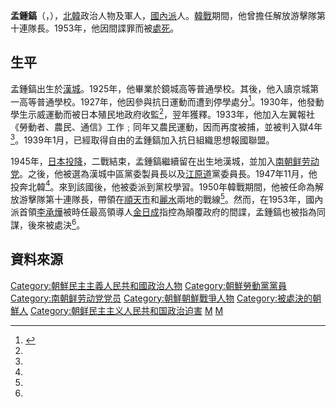 {{noteTA
|G1=Country
|1=zh:北朝鮮; zh-cn:朝鲜; zh-tw:朝鮮; zh-hk:朝鮮; zh-sg:朝鲜;
}}

'''孟鍾鎬'''（{{lang-ko|맹종호}}，{{bd|1911年||？|}}），[[北韓|北韓]]政治人物及軍人，[[南朝鲜劳动党|國內派]]人。[[韓戰|韓戰]]期間，他曾擔任解放游擊隊第十連隊長。1953年，他因間諜罪而被[[處死|處死]]。

==生平==
{{see|朴憲永、李承燁間諜事件}}
孟鍾鎬出生於[[漢城|漢城]]。1925年，他畢業於鏡城高等普通學校。其後，他入讀京城第一高等普通學校。1927年，他因參與抗日運動而遭到停學處分<ref name="encykorea">{{Cite web |url=http://encykorea.aks.ac.kr/Contents/Contents?contents_id=E0018086 |title=맹종호 |access-date=2013-12-31 |archive-date=2014-01-01 |archive-url=https://web.archive.org/web/20140101075200/http://encykorea.aks.ac.kr/Contents/Contents?contents_id=E0018086 |dead-url=no }}</ref>。1930年，他發動學生示威運動而被日本殖民地政府收監<ref name="encykorea"/>，翌年獲釋。1933年，他加入左翼報社《勞動者、農民、通信》工作﹔同年又農民運動，因而再度被捕，並被判入獄4年<ref name="encykorea"/>。1939年1月，已經取得自由的孟鍾鎬加入抗日組織思想報國聯盟。

1945年，[[日本投降|日本投降]]，二戰結束，孟鍾鎬繼續留在出生地漢城，並加入[[南朝鲜劳动党|南朝鲜劳动党]]。之後，他被選為漢城中區黨委製員長以及[[江原道_(南)|江原道]]黨委員長。1947年11月，他投奔北韓<ref name="encykorea"/>。來到該國後，他被委派到黨校學習。1950年韓戰期間，他被任命為解放游擊隊第十連隊長，帶領在[[順天市|順天市]]和[[麗水市_(韓國)|麗水]]兩地的戰線<ref name="encykorea"/>。然而，在1953年，國內派首領[[李承燁_(政治家)|李承燁]]被時任最高領導人[[金日成|金日成]]指控為顛覆政府的間諜，孟鍾鎬也被指為同謀，後來被處決<ref name="encykorea"/>。

==資料來源==
{{reflist}}

[[Category:朝鮮民主主義人民共和國政治人物|Category:朝鮮民主主義人民共和國政治人物]]
[[Category:朝鮮勞動黨黨員|Category:朝鮮勞動黨黨員]]
[[Category:南朝鲜劳动党党员|Category:南朝鲜劳动党党员]]
[[Category:朝鮮朝鮮戰爭人物|Category:朝鮮朝鮮戰爭人物]]
[[Category:被處決的朝鮮人|Category:被處決的朝鮮人]]
[[Category:朝鲜民主主义人民共和国政治迫害|Category:朝鲜民主主义人民共和国政治迫害]]
[[Category:首爾特別市出身人物|M]]
[[Category:林姓|M]]